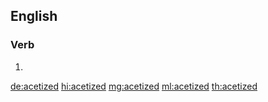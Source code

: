 ==English==

===Verb===
{{head|en|verb form}}

# {{en-past of|acetize}}

[[de:acetized]]
[[hi:acetized]]
[[mg:acetized]]
[[ml:acetized]]
[[th:acetized]]